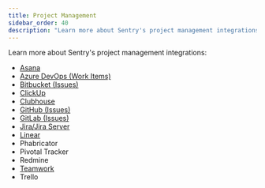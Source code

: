 ```yaml
---
title: Project Management
sidebar_order: 40
description: "Learn more about Sentry's project management integrations."
---
```


Learn more about Sentry's project management integrations:

- [Asana](/product/integrations/project-mgmt/asana/)
- [Azure DevOps (Work Items)](/product/integrations/source-code-mgmt/azure-devops/)
- [Bitbucket (Issues)](/product/integrations/source-code-mgmt/bitbucket/)
- [ClickUp](/product/integrations/project-mgmt/clickup/)
- [Clubhouse](/product/integrations/project-mgmt/clubhouse/)
- [GitHub (Issues)](/product/integrations/source-code-mgmt/github/)
- [GitLab (Issues)](/product/integrations/source-code-mgmt/gitlab/)
- [Jira/Jira Server](/product/integrations/project-mgmt/jira/)
- [Linear](/product/integrations/project-mgmt/linear/)
- Phabricator
- Pivotal Tracker
- Redmine
- [Teamwork](/product/integrations/project-mgmt/teamwork/)
- Trello
